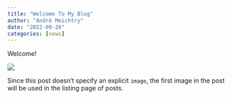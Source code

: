 ```yaml
---
title: "Welcome To My Blog"
author: "André Meichtry"
date: "2022-09-26"
categories: [news]
---
```


Welcome!

![](profile.png)

Since this post doesn't specify an explicit `image`, the first image in the post will be used in the listing page of posts.
